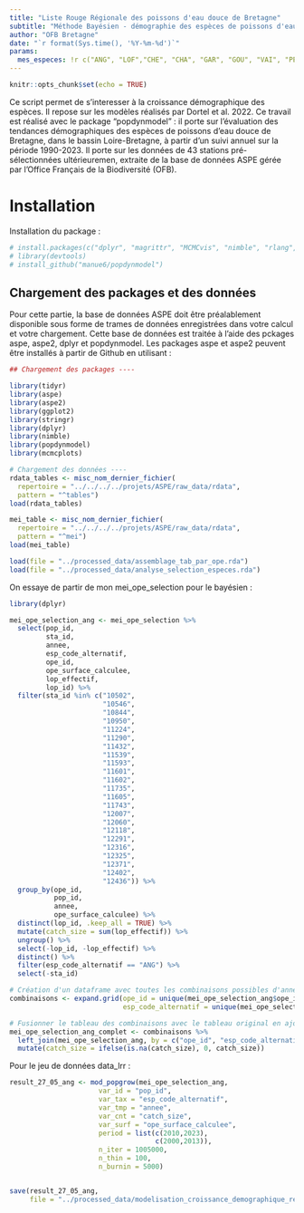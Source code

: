 ```yaml
---
title: "Liste Rouge Régionale des poissons d'eau douce de Bretagne"
subtitle: "Méthode Bayésien - démographie des espèces de poissons d'eau douce de Bretagne"
author: "OFB Bretagne"
date: "`r format(Sys.time(), '%Y-%m-%d')`"
params:
  mes_especes: !r c("ANG", "LOF","CHE", "CHA", "GAR", "GOU", "VAI", "PER","TRF")
---
```



```r
knitr::opts_chunk$set(echo = TRUE)
```



Ce script permet de s'interesser à la croissance démographique des espèces. Il repose sur les modèles réalisés par Dortel et al. 2022. Ce travail est réalisé avec le package "popdynmodel" : il porte sur l'évaluation des tendances démographiques des espèces de poissons d'eau douce de Bretagne, dans le bassin Loire-Bretagne, à partir d'un suivi annuel sur la période 1990-2023. Il porte sur les données de 43 stations pré-sélectionnées ultérieuremen, extraite de la base de données ASPE gérée par l'Office Français de la Biodiversité (OFB).


# Installation 

Installation du package : 

```r
# install.packages(c("dplyr", "magrittr", "MCMCvis", "nimble", "rlang", "stringr", "tidyr", "tidyverse"))
# library(devtools)
# install_github("manue6/popdynmodel")

```



## Chargement des packages et des données

Pour cette partie, la base de données ASPE doit être préalablement disponible sous forme de trames de données enregistrées dans votre calcul et votre chargement. Cette base de données est traitée à l’aide des pckages aspe, aspe2, dplyr et popdynmodel. Les packages aspe et aspe2 peuvent être installés à partir de Github en utilisant :


```r
## Chargement des packages ----

library(tidyr)
library(aspe)
library(aspe2)
library(ggplot2)
library(stringr)
library(dplyr)
library(nimble)
library(popdynmodel)
library(mcmcplots)

```

```r
# Chargement des données ----
rdata_tables <- misc_nom_dernier_fichier(
  repertoire = "../../../../projets/ASPE/raw_data/rdata",
  pattern = "^tables")
load(rdata_tables)

mei_table <- misc_nom_dernier_fichier(
  repertoire = "../../../../projets/ASPE/raw_data/rdata",
  pattern = "^mei")
load(mei_table)

```







```r
load(file = "../processed_data/assemblage_tab_par_ope.rda")
load(file = "../processed_data/analyse_selection_especes.rda")
```




On essaye de partir de mon mei_ope_selection pour le bayésien : 

```r
library(dplyr)

mei_ope_selection_ang <- mei_ope_selection %>% 
  select(pop_id,
         sta_id,
         annee,
         esp_code_alternatif,
         ope_id,
         ope_surface_calculee,
         lop_effectif,
         lop_id) %>%
  filter(sta_id %in% c("10502",
                       "10546",
                       "10844", 
                       "10950",
                       "11224", 
                       "11290",
                       "11432",
                       "11539",
                       "11593",
                       "11601",
                       "11602",
                       "11735", 
                       "11605",
                       "11743",
                       "12007",
                       "12060", 
                       "12118", 
                       "12291", 
                       "12316",
                       "12325",
                       "12371",
                       "12402",
                       "12436")) %>%
  group_by(ope_id, 
           pop_id,
           annee,
           ope_surface_calculee) %>%
  distinct(lop_id, .keep_all = TRUE) %>% 
  mutate(catch_size = sum(lop_effectif)) %>%
  ungroup() %>% 
  select(-lop_id, -lop_effectif) %>% 
  distinct() %>%
  filter(esp_code_alternatif == "ANG") %>% 
  select(-sta_id)

# Création d'un dataframe avec toutes les combinaisons possibles d'années, indicateurs, stades et esp_code_alternatif
combinaisons <- expand.grid(ope_id = unique(mei_ope_selection_ang$ope_id),
                            esp_code_alternatif = unique(mei_ope_selection_ang$esp_code_alternatif))

# Fusionner le tableau des combinaisons avec le tableau original en ajoutant des valeurs manquantes avec valeur 0
mei_ope_selection_ang_complet <- combinaisons %>%
  left_join(mei_ope_selection_ang, by = c("ope_id", "esp_code_alternatif")) %>%
  mutate(catch_size = ifelse(is.na(catch_size), 0, catch_size))


```



Pour le jeu de données data_lrr : 
```r
result_27_05_ang <- mod_popgrow(mei_ope_selection_ang,
                      var_id = "pop_id",
                      var_tax = "esp_code_alternatif",
                      var_tmp = "annee",
                      var_cnt = "catch_size",
                      var_surf = "ope_surface_calculee",
                      period = list(c(2010,2023),
                                    c(2000,2013)),
                      n_iter = 1005000,
                      n_thin = 100,
                      n_burnin = 5000)


save(result_27_05_ang,
     file = "../processed_data/modelisation_croissance_demographique_result_27_05_ang.rda")
```

